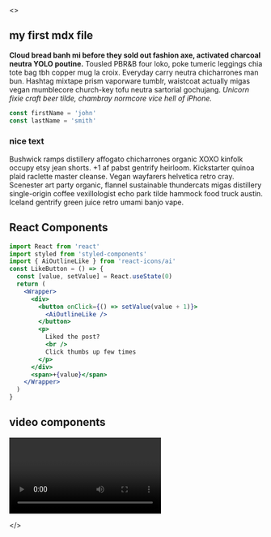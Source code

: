 
<>
<Seo title="Working Post" />

<section className="mdx-page">

## my first mdx file

**Cloud bread banh mi before they sold out fashion axe, activated charcoal neutra YOLO poutine.** Tousled PBR&B four loko, poke tumeric leggings chia tote bag tbh copper mug la croix. Everyday carry neutra chicharrones man bun. Hashtag mixtape prism vaporware tumblr, waistcoat actually migas vegan mumblecore church-key tofu neutra sartorial gochujang. _Unicorn fixie craft beer tilde, chambray normcore vice hell of iPhone._

<div className="code">

```js
const firstName = 'john'
const lastName = 'smith'
```

</div>

<div className="nice-text">

<h3>nice text</h3>

<FiInfo className="nice-text-icon" />

Bushwick ramps distillery affogato chicharrones organic XOXO kinfolk occupy etsy jean shorts. +1 af pabst gentrify heirloom. Kickstarter quinoa plaid raclette master cleanse. Vegan wayfarers helvetica retro cray. Scenester art party organic, flannel sustainable thundercats migas distillery single-origin coffee vexillologist echo park tilde hammock food truck austin. Iceland gentrify green juice retro umami banjo vape.

</div>

<h2>React Components</h2>

<Counter />

```jsx
import React from 'react'
import styled from 'styled-components'
import { AiOutlineLike } from 'react-icons/ai'
const LikeButton = () => {
  const [value, setValue] = React.useState(0)
  return (
    <Wrapper>
      <div>
        <button onClick={() => setValue(value + 1)}>
          <AiOutlineLike />
        </button>
        <p>
          Liked the post?
          <br />
          Click thumbs up few times
        </p>
      </div>
      <span>+{value}</span>
    </Wrapper>
  )
}
```

<LikeButton />

<h2>video components</h2>
<RegVideo />
<Video />
<h2>regular heading</h2>
<h2 title>title heading</h2>
<h4>inline code</h4>

`console.log('hello there')`

<h4>blockquote element</h4>

<blockquote display="default">
  Bushwick ramps distillery affogato chicharrones organic XOXO kinfolk occupy
  etsy jean shorts. Scenester art party organic, flannel sustainable thundercats
  migas distillery single-origin coffee vexillologist echo park tilde hammock
  food truck austin.
</blockquote>

<blockquote display="info">
  Bushwick ramps distillery affogato chicharrones organic XOXO kinfolk occupy
  etsy jean shorts. Scenester art party organic, flannel sustainable thundercats
  migas distillery single-origin coffee vexillologist echo park tilde hammock
  food truck austin.
</blockquote>

<blockquote display="warning">
  Bushwick ramps distillery affogato chicharrones organic XOXO kinfolk occupy
  etsy jean shorts. Scenester art party organic, flannel sustainable thundercats
  migas distillery single-origin coffee vexillologist echo park tilde hammock
  food truck austin.
</blockquote>

<blockquote>
  Bushwick ramps distillery affogato chicharrones organic XOXO kinfolk occupy
  etsy jean shorts. +1 af pabst gentrify heirloom. Kickstarter quinoa plaid
  raclette master cleanse. Vegan wayfarers helvetica retro cray. Scenester art
  party organic, flannel sustainable thundercats migas distillery single-origin
  coffee vexillologist echo park tilde hammock food truck austin. Iceland
  gentrify green juice retro umami banjo vape.
</blockquote>

#### Javascript

```js
// comments
const name = 'john'
const channel = 'coding addict'

function featuredProducts(data) {
  return data.filter(item => {
    return item.featured === true
  })
}
featuredProducts()
```

#### JSX

```jsx
import React from 'react'

const Counter = () => {
  const [count, setCount] = React.useState(0)
  return (
    <section className="counter">
      <h4>show some love to MDX</h4>
      <h4>likes {count}</h4>
      <button className="btn btn-danger" onClick={() => setCount(count + 1)}>
        i like mdx
      </button>
    </section>
  )
}
export default Counter
```

#### HTML

```html
<h1>hello world</h1>
<p class="random">random text</p>
<section class="contact">
  <div class="title">
    <h1>contact us</h1>
  </div>
</section>
```

#### CSS

```css
max-width: 500px;
border-radius: var(--radius);
padding: 1rem 1.5rem;
background: var(--clr-grey-10);
text-align: center;
```

<Link to="/posts" className="btn center-btn">
  all posts
</Link>

</section>

</>
